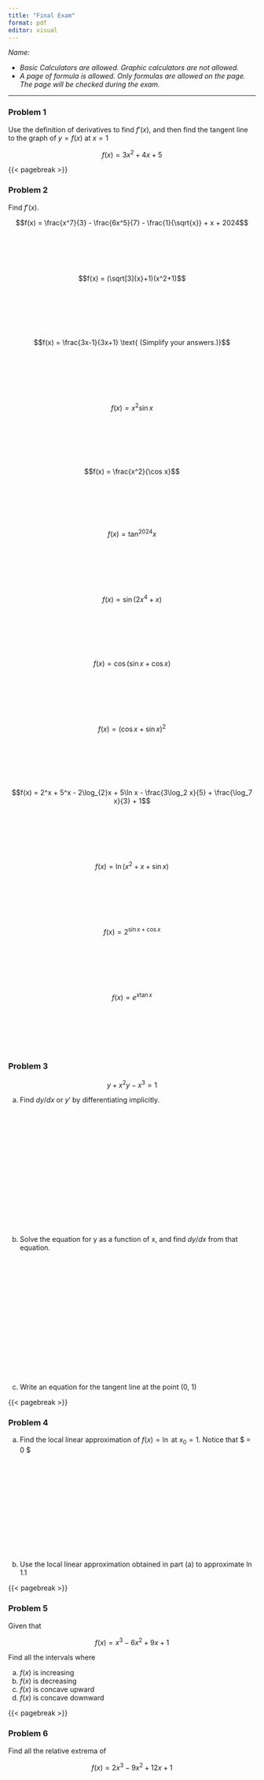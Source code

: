 ```yaml
---
title: "Final Exam"
format: pdf
editor: visual
---
```


\thispagestyle{empty}


*Name:*

-   *Basic Calculators are allowed. Graphic calculators are not allowed.*
-   *A page of formula is allowed. Only formulas are allowed on the page. The page will be checked during the exam.*

---
### Problem 1

Use the definition of derivatives to find $f'(x)$, and then find the tangent line to the graph of $y = f(x)$ at $x = 1$

$$
f(x) = 3x^2  + 4x + 5
$$

{{< pagebreak >}}

### Problem 2

Find $f'(x)$.

$$f(x) =  \frac{x^7}{3} - \frac{6x^5}{7} - \frac{1}{\sqrt{x}} + x + 2024$$

\
\
\
\

$$f(x) = (\sqrt[3]{x}+1)(x^2+1)$$

\
\
\
\
\

$$f(x) = \frac{3x-1}{3x+1} \text{   (Simplify your answers.)}$$

\
\
\
\
\

\thispagestyle{empty}


$$f(x) = x^2\sin x$$

\
\
\
\
\

$$f(x) = \frac{x^2}{\cos x}$$\
\
\
\
\

$$f(x) = \tan^{2024} x$$

\
\
\
\
\

$$f(x) = \sin(2x^4 + x)$$

\
\
\
\
\

\thispagestyle{empty}


$$f(x) = \cos\bigg(\sin x + \cos x \bigg)$$

\
\
\
\
\

$$f(x) = \bigg(\cos x+\sin x\bigg)^{2}$$

\
\
\
\
\

$$f(x) = 2^x + 5^x - 2\log_{2}x + 5\ln x - \frac{3\log_2 x}{5} + \frac{\log_7 x}{3} + 1$$

\
\
\
\
\


$$f(x) = \ln\bigg(x^2+x+ \sin x\bigg)$$

\
\
\
\
\

\thispagestyle{empty}


$$f(x) = 2^{\sin x + \cos x}$$

\
\
\
\
\

$$f(x) = e^{x\tan x}$$

\
\
\
\
\



### Problem 3

$$
y + x^2y - x^3 = 1
$$

(a) Find $dy/dx$ or $y'$ by differentiating implicitly.

\
\
\
\
\
\
\
\
\
\
\
\
\
\


(b) Solve the equation for y as a function of x, and find $dy/dx$ from that equation.

\thispagestyle{empty}

\
\
\
\
\
\
\
\
\
\
\
\
\
\

(c) Write an equation for the tangent line at the point (0, 1)\


{{< pagebreak >}}

### Problem 4

(a) Find the local linear approximation of $f(x) = \ln$ at $x_0 = 1$\. Notice that $\ln1 = 0 $

\thispagestyle{empty}

\
\
\
\
\
\
\
\
\
\
\

(b) Use the local linear approximation obtained in part (a) to approximate $\ln{1.1}$

{{< pagebreak >}}


### Problem 5

Given that 

$$f(x) =  x^3 - 6x^2 + 9x + 1$$

Find all the intervals where

a. $f(x)$ is increasing
b. $f(x)$ is decreasing
c. $f(x)$ is concave upward
d. $f(x)$ is concave downward

\thispagestyle{empty}

{{< pagebreak >}}


### Problem 6

Find all the relative extrema of

$$
f(x) = 2x^3 - 9x^2 + 12x + 1
$$

\
\
\
\
\
\
\
\
\
\
\
\
\
\
\
\
\
\
\
\
\thispagestyle{empty}



### Problem 7

Find the absolute maximum and absolute minimum of $f(x) = x^3 + 6x^2 +9x +1$ on the interval [-4, 4].


\thispagestyle{empty}
{{< pagebreak >}}

### Problem 8

The given equation has one (real) solution. Approximate the solution by Newton's method. 

$$x^3 + 3x + 1 = 0$$

\thispagestyle{empty}

```r

```


{{< pagebreak >}}


### Problem 9

Find the following 

$$\int \bigg(2x^3 - x^2 + 2x + 2 \bigg) dx$$

\
\
\
\
\
\
\
\
\
\

$$\int \bigg( \sqrt[3] x + 2x + \frac{3}{x}\bigg) dx$$
\thispagestyle{empty}

\
\
\
\
\
\
\
\
\
\

\thispagestyle{empty}

$$\int \bigg( e^x + \sin x  + 3 \cos x + 1\bigg) dx$$

\
\
\
\
\
\
\
\
\
\


$$\int ( x^2  + 1)(x^2+2 ) dx$$

\
\
\
\
\
\
\
\

\thispagestyle{empty}

### Problem 10

Calculate the area between $f(x) = x^2 -5x + 6$ and x-axis bounded by $x = 2$ and $x = 5$

\thispagestyle{empty}